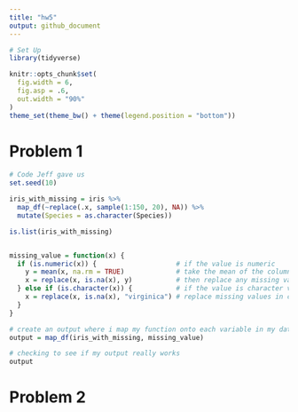 ```yaml
---
title: "hw5"
output: github_document
---
```


```r

# Set Up
library(tidyverse)

knitr::opts_chunk$set(
  fig.width = 6,
  fig.asp = .6,
  out.width = "90%"
)
theme_set(theme_bw() + theme(legend.position = "bottom"))
```

# Problem 1
```r
# Code Jeff gave us
set.seed(10)

iris_with_missing = iris %>% 
  map_df(~replace(.x, sample(1:150, 20), NA)) %>%
  mutate(Species = as.character(Species))

is.list(iris_with_missing)


missing_value = function(x) {
  if (is.numeric(x)) {                    # if the value is numeric 
    y = mean(x, na.rm = TRUE)             # take the mean of the column x and save it as a value y
    x = replace(x, is.na(x), y)           # then replace any missing values in column x with the value y
  } else if (is.character(x)) {           # if the value is character variable
    x = replace(x, is.na(x), "virginica") # replace missing values in column x with virginica
  }
}

# create an output where i map my function onto each variable in my dataframe
output = map_df(iris_with_missing, missing_value)   

# checking to see if my output really works
output 

```

# Problem 2
```r

```

